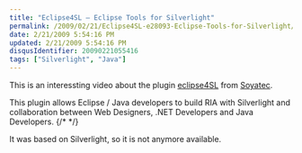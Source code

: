 ```yaml
---
title: "Eclipse4SL – Eclipse Tools for Silverlight"
permalink: /2009/02/21/Eclipse4SL-e28093-Eclipse-Tools-for-Silverlight/
date: 2/21/2009 5:54:16 PM
updated: 2/21/2009 5:54:16 PM
disqusIdentifier: 20090221055416
tags: ["Silverlight", "Java"]
---
```

This is an interessting video about the plugin [eclipse4SL](http://www.eclipse4sl.org/) from [Soyatec](http://www.soyatec.com/).

This plugin allows Eclipse / Java developers to build RIA with Silverlight and collaboration between Web Designers, .NET Developers and Java Developers.
{/* <!-- more --> */}

It was based on Silverlight, so it is not anymore available.
